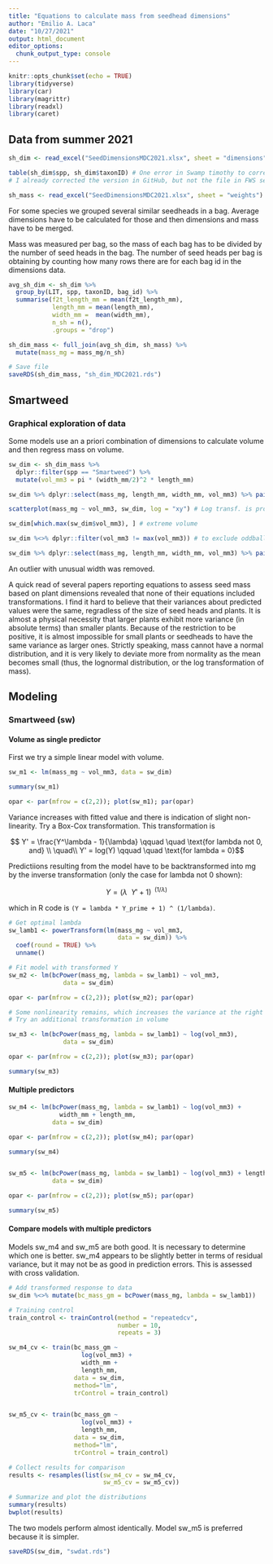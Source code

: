 ```yaml
---
title: "Equations to calculate mass from seedhead dimensions"
author: "Emilio A. Laca"
date: "10/27/2021"
output: html_document
editor_options: 
  chunk_output_type: console
---
```


```r

knitr::opts_chunk$set(echo = TRUE)
library(tidyverse)
library(car)
library(magrittr)
library(readxl)
library(caret)

```

## Data from summer 2021

```r

sh_dim <- read_excel("SeedDimensionsMDC2021.xlsx", sheet = "dimensions")

table(sh_dim$spp, sh_dim$taxonID) # One error in Swamp timothy to correct in Excel
# I already corrected the version in GitHub, but not the file in FWS server.

sh_mass <- read_excel("SeedDimensionsMDC2021.xlsx", sheet = "weights")

```

For some species we grouped several similar seedheads in a bag. Average dimensions have to be calculated for those and then dimensions and mass have to be merged.

Mass was measured per bag, so the mass of each bag has to be divided by the number of seed heads in the bag. The number of seed heads per bag is obtaining by counting how many rows there are for each bag id in the dimensions data.

```r

avg_sh_dim <- sh_dim %>%
  group_by(LIT, spp, taxonID, bag_id) %>%
  summarise(f2t_length_mm = mean(f2t_length_mm),
            length_mm = mean(length_mm),
            width_mm =  mean(width_mm),
            n_sh = n(),
            .groups = "drop")

sh_dim_mass <- full_join(avg_sh_dim, sh_mass) %>%
  mutate(mass_mg = mass_mg/n_sh)

# Save file
saveRDS(sh_dim_mass, "sh_dim_MDC2021.rds")

```

## Smartweed

### Graphical exploration of data

Some models use an a priori combination of dimensions to calculate volume and then regress mass on volume.

```r

sw_dim <- sh_dim_mass %>%
  dplyr::filter(spp == "Smartweed") %>%
  mutate(vol_mm3 = pi * (width_mm/2)^2 * length_mm)

sw_dim %>% dplyr::select(mass_mg, length_mm, width_mm, vol_mm3) %>% pairs()

scatterplot(mass_mg ~ vol_mm3, sw_dim, log = "xy") # Log transf. is promising

sw_dim[which.max(sw_dim$vol_mm3), ] # extreme volume

sw_dim %<>% dplyr::filter(vol_mm3 != max(vol_mm3)) # to exclude oddball

sw_dim %>% dplyr::select(mass_mg, length_mm, width_mm, vol_mm3) %>% pairs()

```

An outlier with unusual width was removed.

A quick read of several papers reporting equations to assess seed mass based on plant dimensions revealed that none of their equations included transformations. I find it hard to believe that their variances about predicted values were the same, regradless of the size of seed heads and plants. It is almost a physical necessity that larger plants exhibit more variance (in absolute terms) than smaller plants. Because of the restriction to be positive, it is almost impossible for small plants or seedheads to have the same variance as larger ones. Strictly speaking, mass cannot have a normal distribution, and it is very likely to deviate more from normality as the mean becomes small (thus, the lognormal distribution, or the log transformation of mass).


## Modeling

### Smartweed (sw)
#### Volume as single predictor
First we try a simple linear model with volume.

```r

sw_m1 <- lm(mass_mg ~ vol_mm3, data = sw_dim)

summary(sw_m1)

opar <- par(mfrow = c(2,2)); plot(sw_m1); par(opar)

```

Variance increases with fitted value and there is indication of slight non-linearity. Try a Box-Cox transformation. This transformation is

$$ Y' = \frac{Y^\lambda - 1}{\lambda} \qquad \quad \text{for lambda not 0, and} \\
\quad\\
Y' = log(Y) \qquad \quad \text{for lambda = 0}$$

Predictiions resulting from the model have to be backtransformed into mg by the inverse transformation (only the case for lambda not 0 shown):


$$ Y = (\lambda \enspace Y' + 1)^ {\enspace (1/\lambda)}$$

which in R code is `(Y = lambda * Y_prime + 1) ^ (1/lambda)`.

```r

# Get optimal lambda
sw_lamb1 <- powerTransform(lm(mass_mg ~ vol_mm3,
                              data = sw_dim)) %>%
  coef(round = TRUE) %>%
  unname()

# Fit model with transformed Y
sw_m2 <- lm(bcPower(mass_mg, lambda = sw_lamb1) ~ vol_mm3,
               data = sw_dim)

opar <- par(mfrow = c(2,2)); plot(sw_m2); par(opar)

# Some nonlinearity remains, which increases the variance at the right side
# Try an additional transformation in volume

sw_m3 <- lm(bcPower(mass_mg, lambda = sw_lamb1) ~ log(vol_mm3),
               data = sw_dim)

opar <- par(mfrow = c(2,2)); plot(sw_m3); par(opar)

summary(sw_m3)

```


#### Multiple predictors

```r

sw_m4 <- lm(bcPower(mass_mg, lambda = sw_lamb1) ~ log(vol_mm3) +
              width_mm + length_mm,
            data = sw_dim)

opar <- par(mfrow = c(2,2)); plot(sw_m4); par(opar)

summary(sw_m4)


sw_m5 <- lm(bcPower(mass_mg, lambda = sw_lamb1) ~ log(vol_mm3) + length_mm,
            data = sw_dim)

opar <- par(mfrow = c(2,2)); plot(sw_m5); par(opar)

summary(sw_m5)

```


#### Compare models with multiple predictors

Models sw_m4 and sw_m5 are both good. It is necessary to determine which one is better. sw_m4 appears to be slightly better in terms of residual variance, but it may not be as good in prediction errors. This is assessed with cross validation.

```r

# Add transformed response to data
sw_dim %<>% mutate(bc_mass_gm = bcPower(mass_mg, lambda = sw_lamb1))

# Training control
train_control <- trainControl(method = "repeatedcv",
                              number = 10,
                              repeats = 3)

sw_m4_cv <- train(bc_mass_gm ~
                    log(vol_mm3) +
                    width_mm +
                    length_mm,
                  data = sw_dim,
                  method="lm",
                  trControl = train_control)


sw_m5_cv <- train(bc_mass_gm ~
                    log(vol_mm3) +
                    length_mm,
                  data = sw_dim,
                  method="lm",
                  trControl = train_control)

# Collect results for comparison
results <- resamples(list(sw_m4_cv = sw_m4_cv,
                          sw_m5_cv = sw_m5_cv))

# Summarize and plot the distributions
summary(results)
bwplot(results)

```

The two models perform almost identically. Model sw_m5 is preferred because it is simpler.

```r

saveRDS(sw_dim, "swdat.rds")

```

